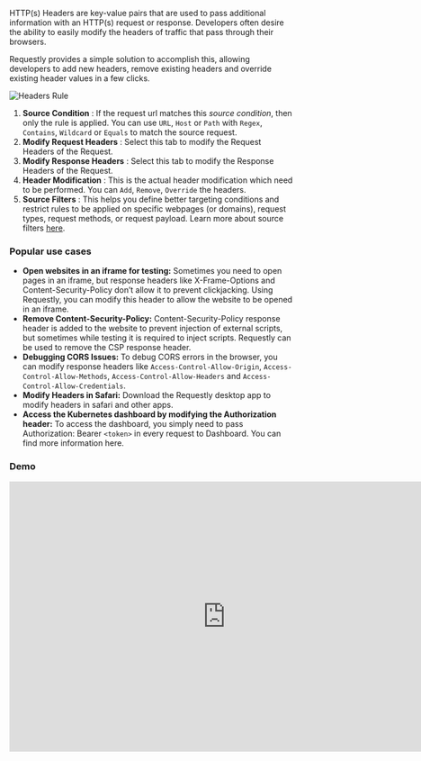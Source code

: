 HTTP(s) Headers are key-value pairs that are used to pass additional information with an HTTP(s) request or response. Developers often desire the ability to easily modify the headers of traffic that pass through their browsers. 

Requestly provides a simple solution to accomplish this, allowing developers to add new headers, remove existing headers and override existing header values in a few clicks.

<img src="/img/docs/annotated-headers-rule.png" alt="Headers Rule"/>

1. **Source Condition** : If the request url matches this *source condition*, then only the rule is applied. You can use `URL`, `Host` or `Path` with `Regex`, `Contains`, `Wildcard` or `Equals` to match the source request.
2. **Modify Request Headers** : Select this tab to modify the Request Headers of the Request. 
3. **Modify Response Headers** : Select this tab to modify the Response Headers of the Request.
4. **Header Modification** : This is the actual header modification which need to be performed. You can `Add`, `Remove`, `Override` the headers.
5. **Source Filters** : This helps you define better targeting conditions and restrict rules to be applied on specific webpages (or domains), request types, request methods, or request payload. Learn more about source filters [here](../features/advance-targeting).


### Popular use cases

- **Open websites in an iframe for testing:**  Sometimes you need to open pages in an iframe, but response headers like X-Frame-Options and Content-Security-Policy don’t allow it to prevent clickjacking. Using Requestly, you can modify this header to allow the website to be opened in an iframe.
- **Remove Content-Security-Policy:** Content-Security-Policy response header is added to the website to prevent injection of external scripts, but sometimes while testing it is required to inject scripts. Requestly can be used to remove the CSP response header.
- **Debugging CORS Issues:** To debug CORS errors in the browser, you can modify response headers like `Access-Control-Allow-Origin`, `Access-Control-Allow-Methods`, `Access-Control-Allow-Headers` and `Access-Control-Allow-Credentials`.
- **Modify Headers in Safari:** Download the Requestly desktop app to modify headers in safari and other apps.
- **Access the Kubernetes dashboard by modifying the Authorization header:** To access the dashboard, you simply need to pass Authorization: Bearer `<token>` in every request to Dashboard. You can find more information here.

### Demo
 
<center>
  <iframe width="768" height="480" src="https://www.youtube.com/embed/CLEHS6NFYZY" title="YouTube video player" frameborder="0" allow="accelerometer; autoplay; clipboard-write; encrypted-media; gyroscope; picture-in-picture; web-share" allowfullscreen></iframe>
</center>
